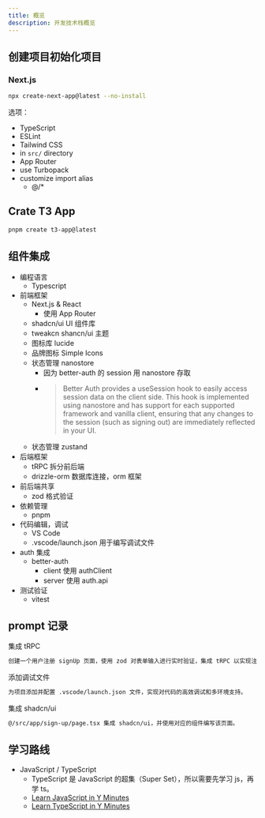 ```yaml
---
title: 概览
description: 开发技术栈概览
---
```


## 创建项目初始化项目

### Next.js

```sh
npx create-next-app@latest --no-install
```

选项：

- TypeScript
- ESLint
- Tailwind CSS
- in `src/` directory
- App Router
- use Turbopack
- customize import alias
  - @/*

## Crate T3 App

```sh
pnpm create t3-app@latest
```

## 组件集成

- 编程语言
  - Typescript
- 前端框架
  - Next.js & React
    - 使用 App Router
  - shadcn/ui UI 组件库
  - tweakcn shancn/ui 主题
  - 图标库 lucide
  - 品牌图标 Simple Icons
  - 状态管理 nanostore
    - 因为 better-auth 的 session 用 nanostore 存取
    - > Better Auth provides a useSession hook to easily access session data on the client side. This hook is implemented using nanostore and has support for each supported framework and vanilla client, ensuring that any changes to the session (such as signing out) are immediately reflected in your UI.
  - 状态管理 zustand
- 后端框架
  - tRPC 拆分前后端
  - drizzle-orm 数据库连接，orm 框架
- 前后端共享
  - zod 格式验证
- 依赖管理
  - pnpm
- 代码编辑，调试
  - VS Code
  - .vscode/launch.json 用于编写调试文件
- auth 集成
  - better-auth
    - client 使用 authClient
    - server 使用 auth.api
- 测试验证
  - vitest

## prompt 记录

集成 tRPC
```txt
创建一个用户注册 signUp 页面，使用 zod 对表单输入进行实时验证，集成 tRPC 以实现注册接口。在 tRPC 注册接口中，将收到的注册信息打印到控制台，并返回注册结果。页面需包含用户名、邮箱和密码输入框，表单提交时显示验证错误信息，注册成功后给出提示。
```

添加调试文件
```txt
为项目添加并配置 .vscode/launch.json 文件，实现对代码的高效调试和多环境支持。
```

集成 shadcn/ui
```txt
@/src/app/sign-up/page.tsx 集成 shadcn/ui，并使用对应的组件编写该页面。
```

## 学习路线

- JavaScript / TypeScript
  - TypeScript 是 JavaScript 的超集（Super Set），所以需要先学习 js，再学 ts。
  - [Learn JavaScript in Y Minutes](https://learnxinyminutes.com/javascript/)
  - [Learn TypeScript in Y Minutes](https://learnxinyminutes.com/typescript/)
